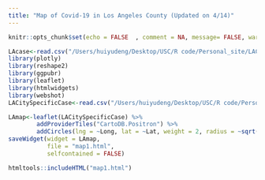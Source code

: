 ```yaml
---
title: "Map of Covid-19 in Los Angeles County (Updated on 4/14)"
---
```

```r
knitr::opts_chunk$set(echo = FALSE  , comment = NA, message= FALSE, warning = FALSE)
```

```r
LAcase<-read.csv("/Users/huiyudeng/Desktop/USC/R code/Personal_site/LACase.csv")
library(plotly)
library(reshape2)
library(ggpubr)
library(leaflet)
library(htmlwidgets)
library(webshot)
LACitySpecificCase<-read.csv("/Users/huiyudeng/Desktop/USC/R code/Personal_site/t1.csv")
```

```r
LAmap<-leaflet(LACitySpecificCase) %>% 
        addProviderTiles("CartoDB.Positron") %>%
        addCircles(lng = ~Long, lat = ~Lat, weight = 2, radius = ~sqrt(Case414)*100)
saveWidget(widget = LAmap,
           file = "map1.html",
           selfcontained = FALSE)
```

```r
htmltools::includeHTML("map1.html")
```